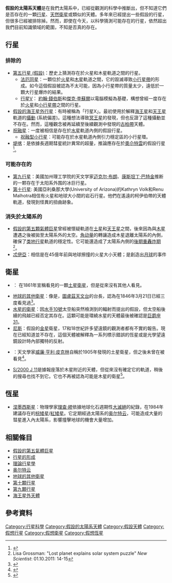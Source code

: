 {{About|在天文學中假設的太陽系天體|在太陽系外的假設行星|不確定存在的太陽系外行星列表}}

'''假設的太陽系天體'''是在我們太陽系中，已經從觀測的科學中推斷出，但不知道它們是否存在的一顆[[行星|行星]]、[[衛星|天然衛星]]或類似的天體。多年來已經提出一些假設的行星，但很多已經被排除掉。然而，即使在今天，以科學猜測可能存在的行星，依然超出我們目前知識領域的範圍，不知是否真的存在。

==行星==

=== 排除的 ===

*[[第五行星|第五行星 (假設)]]：歷史上猜測存在於火星和木星軌道之間的行星。
**[[法厄同星|法厄同星]]：一顆位於[[火星|火星]]和[[木星|木星]]軌道之間，它的毀滅導致[[主小行星帶|小行星帶]]的形成。如今這個假設被認為不太可能，因為小行星帶的質量太少，遠低於一顆大行星爆炸的結果。
** [[行星V|行星V]]： [[約翰·錢伯斯_(NASA)|約翰·錢伯斯]]和[[傑克·李蘇爾|傑克·李蘇爾]]以電腦模擬為基礎，構想曾經一度存在於[[火星|火星]]和[[主小行星帶|小行星帶]]之間的行星。
* [[假設的海王星外行星|假設的海王星外行星]]：有時被稱為「行星X」。最初使用於解釋[[海王星|海王星]]和[[天王星|天王星]]軌道的[[攝動_(天文學)|攝動]] (系統偏差)。這種想法導致[[冥王星|冥王星]]的發現，但也反證了這種攝動並不存在。然而，這種觀念被再延續至後續觀測中發現的[[古柏帶|古柏帶]]天體。
* [[祝融星|祝融星]]：一度被相信是存在於[[水星|水星]]軌道內側的假設行星。
** [[祝融型小行星|祝融型小行星]]：可能存在於水星軌道內側引力穩定區的小行星環。
*[[堤喀_(假想行星)|堤喀]]：是依據長週期彗星統計異常的超量，推論應存在於[[奧尒特雲|奧尒特雲]]的假設行星<ref>{{Cite web|title=Up telescope! Search begins for giant new planet|url=https://www.independent.co.uk/news/science/up-telescope-search-begins-for-giant-new-planet-2213119.html|access-date=2022-04-08|date=2011-02-13|work=The Independent|language=en|archive-url=https://web.archive.org/web/20111210081110/http://www.independent.co.uk/news/science/up-telescope-search-begins-for-giant-new-planet-2213119.html|archive-date=2011-12-10|dead-url=no}}</ref>。

=== 可能存在的 ===

* [[第九行星|第九行星]]：美國加州理工学院的天文学家[[米高·E·布朗|迈克尔·布朗]]、[[康斯坦丁·巴特金|康斯坦丁·巴特金]]推断的一颗存在于太阳系外围的冰巨行星。
* [[假設的海王星外行星|第十行星]]:   美國亞利桑那大學(University of Arizona)的Kathryn Volk和Renu Malhotra相信有火星和地球大小間的岩石行星。他們在遙遠的柯伊伯帶的天體軌道，發現到怪異的扭曲跡象。

=== 消失於太陽系的 ===

* [[假設的第五顆氣體巨星|假設的第五顆氣體巨星]]曾經被懷疑軌道在[[土星|土星]]和[[天王星|天王星]]之間，後來因為與[[木星|木星]]遭遇之後被拋至太陽系外的太空。[[角动量|角动量]]的轉讓造成木星退離太陽系的內側，確保了[[类地行星|类地行星]]軌道的穩定性。它可能還造成了太陽系內側的[[後期重轟炸期|後期重轟炸期]]<ref>Lisa Grossman: "Lost planet explains solar system puzzle" ''New Scientist'': 01.10.2011: 14-15</ref>。
* [[大碰撞說|忒伊亞]]：相信是在45億年前與地球擦撞的火星大小天體；是創造出[[月球|月球]]的事件

==衛星==

* {{tsl|en|Chiron (hypothetical moon)|喀戎 (假设土星卫星）|喀戎}}： {{tsl|en|Hermann_Goldschmidt|赫爾曼·戈耳什米特}}在1861年宣稱看見的一顆[[土星|土星]][[衛星|衛星]]，但是從來沒有其他人看見。
* [[地球的其他衛星|地球的其他衛星]]：像是{{tsl|en|Frédéric Petit (astronomer)|弗雷德里克·佩蒂特|佩蒂特}}，[[圖盧茲天文台|圖盧茲天文台]]的台長，認為在1846年3月21日已經三度看見過<ref>{{Cite book|url=https://books.google.co.in/books?id=5vM8AAAAIAAJ&pg=PA146|publisher=Cambridge University Press|date=2000-02-03|isbn=978-0-521-63280-5|language=en|first=Michael E.|last=Bakich|title=The Cambridge Planetary Handbook|pages=146|access-date=2022-04-08|archive-date=2022-04-08|archive-url=https://web.archive.org/web/20220408074936/https://books.google.co.in/books?id=5vM8AAAAIAAJ&pg=PA146}}</ref>。
* [[水星的衛星|水星的衛星]]：因[[水手10號|水手10號]]太空船突然檢測到的輻射而提出的假設，但太空船後續的飛越已經否定其存在。這顆可能是環繞水星的天體最後被確認是[[巨爵座|巨爵座]][[巨爵座31|31]]。
* [[尼斯_(金星假想卫星)|尼斯]]：假設的[[金星|金星]]衛星，17和18世紀許多望遠鏡的觀測者都有不實的報告。現在已經知道並不存在，這個天體被解釋為一系列標示錯誤的恆星或是光學望遠鏡設計時內部獨特的反射。
* {{tsl|en|Themis_(hypothetical_moon)|Themis}}：天文學家[[威廉·亨利·皮克林|威廉·亨利·皮克林]]自稱於1905年發現的土星衛星，但之後未曾在被看見<ref>{{Cite web|title=Hypothetical Planets|url=https://nineplanets.org/hypothetical-planets/|accessdate=2020-07-14|date=2019-09-25|work=The Nine Planets|language=en-US|archive-url=https://web.archive.org/web/20190119202538/https://nineplanets.org/hypo.html|archive-date=2019-01-19|dead-url=no}}</ref>。
* [[木衛五十三|S/2000 J 11]]是據報座落於木星附近的天體，但從來沒有確定它的軌道，稍後的搜尋也找不到它。它也不再被認為可能是木星的衛星<ref name="JPL-SSD">{{cite web|title=FAQ: Why don't you have Jovian satellite S/2000 J11 in your system?|url=http://ssd.jpl.nasa.gov/?faq#A07|accessdate=2011-02-13|author=IAUC 7555, January 2001|publisher=JPL Solar System Dynamics|archive-url=https://www.webcitation.org/66kbPJJYO?url=http://ssd.jpl.nasa.gov/?faq#A07|archive-date=2012-04-07|dead-url=no}}</ref>。

==恆星==

* [[涅墨西斯星|涅墨西斯星]]：物理學家[[理查·繆|理查·繆]]依據地球化石週期性[[生物集群灭绝|大滅絕]]的紀錄，在1984年建議存在的[[棕矮星|棕矮星]]/[[紅矮星|紅矮星]]。它定期經過太陽系的[[奥尔特云|奥尔特云]]，可能造成大量的彗星進入內太陽系，影響撞擊地球的機會大量增加。

== 相關條目 ==
* [[假設的第五氣體巨星|假設的第五氣體巨星]]
* [[星雲假說#行星的形成|行星的形成]]
* [[理論行星學|理論行星學]]
* [[奥尔特云|奥尔特云]]
* [[地球的其他衛星|地球的其他衛星]]
* [[第十顆行星|第十顆行星]]
* [[第九顆行星|第九顆行星]]
* [[海王星外天體|海王星外天體]]

== 參考資料 ==
{{reflist}}

{{太阳系模板}}

[[Category:行星科學|Category:行星科學]]
[[Category:假設的太陽系天體|Category:假設的太陽系天體]]
[[Category:假設天體|Category:假設天體]]
[[Category:假想行星|Category:假想行星]]
[[Category:假想衛星|Category:假想衛星]]
[[Category:假想恆星|Category:假想恆星]]